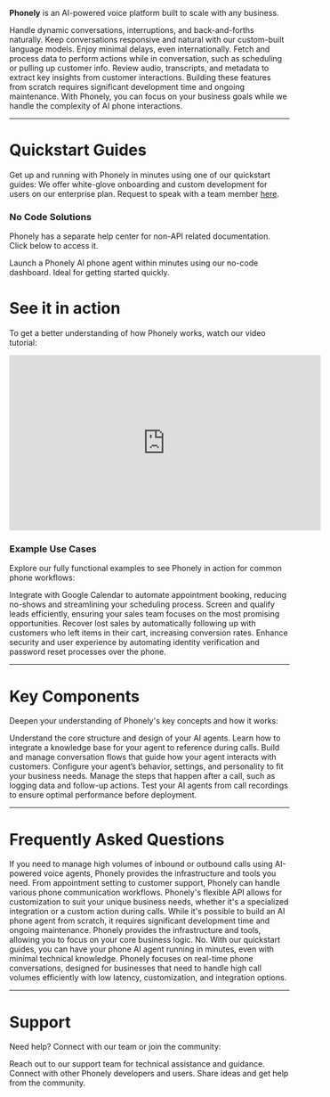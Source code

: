 
**Phonely** is an AI-powered voice platform built to scale with any business. 


<CardGroup cols={2}>
  <Card title="Human-like Conversation" icon="comments" href="#simulating-natural-conversation">
    Handle dynamic conversations, interruptions, and back-and-forths naturally.
  </Card>

  <Card title="~400ms Response Time" icon="bolt" href="#real-time-low-latency-conversations">
    Keep conversations responsive and natural with our custom-built language models. Enjoy minimal delays, even internationally.
   </Card>

  <Card title="Taking Actions During Calls" icon="gears"    href="#taking-actions-during-calls">
    Fetch and process data to perform actions while in conversation, such as scheduling or pulling up customer info.
  </Card>

  <Card title="Capturing and Analyzing Call Data" icon="chart-line" href="#capturing-and-analyzing-call-data">
    Review audio, transcripts, and metadata to extract key insights from customer interactions.
  </Card>
</CardGroup>
Building these features from scratch requires significant development time and ongoing maintenance. With Phonely, you can focus on your business goals while we handle the complexity of AI phone interactions.

---

# Quickstart Guides

Get up and running with Phonely in minutes using one of our quickstart guides:
<Tip>
  We offer white-glove onboarding and custom development for users on our enterprise plan. 
  Request to speak with a team member [here](https://calendly.com/phonely).
</Tip>

### No Code Solutions
Phonely has a separate help center for non-API related documentation. Click below to access it. 

<CardGroup cols={1}>
  <Card title="Dashboard Help Center" icon="gauge" href="https://help.phonely.ai">
    Launch a Phonely AI phone agent within minutes using our no-code dashboard. Ideal for getting started quickly.
  </Card>
</CardGroup>

# See it in action
To get a better understanding of how Phonely works, watch our video tutorial:

<iframe width="560" height="315" src="https://www.youtube.com/embed/4gMIdP-Ybvc" title="YouTube video player" frameborder="0" allow="accelerometer; autoplay; clipboard-write; encrypted-media; gyroscope; picture-in-picture" allowfullscreen></iframe>


### Example Use Cases

Explore our fully functional examples to see Phonely in action for common phone workflows:

<CardGroup cols={2}>
  <Card title="Appointment Scheduling" icon="calendar-check">
    Integrate with Google Calendar to automate appointment booking, reducing no-shows and streamlining your scheduling process.
  </Card>

  <Card title="Initial Customer Qualification" icon="user-check">
    Screen and qualify leads efficiently, ensuring your sales team focuses on the most promising opportunities.
  </Card>

  <Card title="Outbound Cart Abandonment Calls" icon="store">
    Recover lost sales by automatically following up with customers who left items in their cart, increasing conversion rates.
  </Card>

  <Card title="Caller Verification and Password Reset" icon="shield-check">
    Enhance security and user experience by automating identity verification and password reset processes over the phone.
  </Card>
</CardGroup>

---
# Key Components

Deepen your understanding of Phonely's key concepts and how it works:

<CardGroup columns="2">
  <Card title="Agent Design" icon="robot" href="#agent-design">
    Understand the core structure and design of your AI agents.
  </Card>

  <Card title="Knowledge Base" icon="book" href="#knowledge-base">
    Learn how to integrate a knowledge base for your agent to reference during calls.
  </Card>

  <Card title="Flows" icon="route" href="#flows">
    Build and manage conversation flows that guide how your agent interacts with customers.
  </Card>

  <Card title="Agent Settings" icon="gear" href="#agent-settings">
    Configure your agent’s behavior, settings, and personality to fit your business needs.
  </Card>

  <Card title="Post Call Actions" icon="clipboard-check" href="#post-call-actions">
    Manage the steps that happen after a call, such as logging data and follow-up actions.
  </Card>
  <Card title="Simulation Testing" icon="vial" href="#simulation-testing">
    Test your AI agents from call recordings to ensure optimal performance before deployment.
  </Card>
</CardGroup>


---


# Frequently Asked Questions

<AccordionGroup>
  <Accordion title="Is Phonely right for my business?" icon="building">
    If you need to manage high volumes of inbound or outbound calls using AI-powered voice agents, Phonely provides the infrastructure and tools you need. From appointment setting to customer support, Phonely can handle various phone communication workflows.
  </Accordion>

  <Accordion title="What if I need something custom?" icon="screwdriver-wrench">
    Phonely's flexible API allows for customization to suit your unique business needs, whether it's a specialized integration or a custom action during calls.
  </Accordion>

  <Accordion title="Can I build this myself?" icon="code">
    While it's possible to build an AI phone agent from scratch, it requires significant development time and ongoing maintenance. Phonely provides the infrastructure and tools, allowing you to focus on your core business logic.
  </Accordion>

  <Accordion title="Is it difficult to set up Phonely?" icon="gears">
    No. With our quickstart guides, you can have your phone AI agent running in minutes, even with minimal technical knowledge.
  </Accordion>

  <Accordion title="How does Phonely differ from other voice AI services?" icon="robot">
    Phonely focuses on real-time phone conversations, designed for businesses that need to handle high call volumes efficiently with low latency, customization, and integration options.
  </Accordion>
</AccordionGroup>

---

# Support

Need help? Connect with our team or join the community:

<CardGroup cols={2}>
  <Card title="Email Support" icon="envelope" href="mailto:support@phonely.ai">
    Reach out to our support team for technical assistance and guidance.
  </Card>

  <Card title="Community Discord" icon="discord" href="https://discord.gg/BMHPUaZG37">
    Connect with other Phonely developers and users. Share ideas and get help from the community.
  </Card>
</CardGroup>
